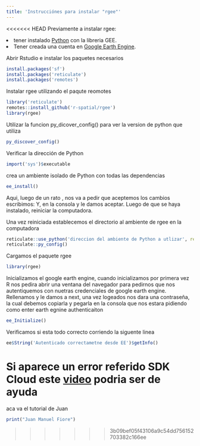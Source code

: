 ```yaml
---
title: 'Instrucciónes para instalar "rgee"'
---
```


<<<<<<< HEAD
Previamente a instalar rgee:

<li>tener instalado <a href='https://www.python.org/'>Python</a> con la libreria GEE.</li>

<li> Tener creada una cuenta en <a href='https://earthengine.google.com/' >Google Earth Engine</a>. </li>

Abrir Rstudio e instalar los paquetes necesarios

```r
install.packages('sf')
install.packages('reticulate')
install.packages('remotes')

```

Instalar rgee utilizando el paqute reomotes

```r
library('reticulate')
remotes::install_github('r-spatial/rgee')
library(rgee)
```

Utilizar la funcion py_dicover_config() para ver la version de python que utiliza

```r
py_discover_config()
```

Verificar la dirección de Python

```r
import('sys')$executable
```

crea un ambiente isolado de Python con todas las dependencias

```r
ee_install()
```

Aqui, luego de un rato , nos va a pedir que aceptemos los cambios escribimos: Y, en la consola y le damos aceptar. Luego de que se haya instalado, reiniciar la computadora.

Una vez reiniciada establecemos el directorio al ambiente de rgee en la computadora

```r
reticulate::use_python('direccion del ambiente de Python a utlizar', required = TRUE)
reticulate::py_config()
```

Cargamos el paquete rgee

```r
library(rgee)
```

Inicializamos el google earth engine, cuando inicializamos por primera vez R nos pedira abrir una ventana del navegador para pedirnos que nos autentiquemos con nuetras credenciales de google earth engine. Rellenamos y le damos a next, una vez logeados nos dara una contraseña, la cual debemos copiarla y pegarla en la consola que nos estara pidiendo como enter earth egnine authenticaiton

```r
ee_Initialize()
```

Verificamos si esta todo correcto corriendo la siguente linea

```r
ee$String('Autenticado correctametne desde EE')$getInfo()
```

Si aparece un error referido SDK Cloud este <a href='https://www.youtube.com/watch?v=1-k6wNL2hlo&ab_channel=RicardoDalagnol'>video</a> podria ser de ayuda
=======
aca va el tutorial de Juan

```r

print("Juan Manuel Fiore")


```
>>>>>>> 3b09bef05f43106a9c54dd756152703382c166ee
